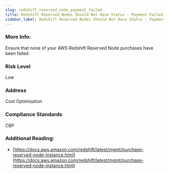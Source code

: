 ```yaml
---
slug: redshift_reserved_node_payment_failed
title: Redshift Reserved Nodes Should Not Have Status - Payment Failed
sidebar_label: Redshift Reserved Nodes Should Not Have Status - Payment Failed
---
```


### More Info:

Ensure that none of your AWS Redshift Reserved Node purchases have been failed.

### Risk Level

Low

### Address

Cost Optimisation

### Compliance Standards

CBP


### Additional Reading:

- [https://docs.aws.amazon.com/redshift/latest/mgmt/purchase-reserved-node-instance.html](https://docs.aws.amazon.com/redshift/latest/mgmt/purchase-reserved-node-instance.html) 

